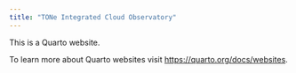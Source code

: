 ```yaml
---
title: "TONe Integrated Cloud Observatory"
---
```


This is a Quarto website.

To learn more about Quarto websites visit <https://quarto.org/docs/websites>.
